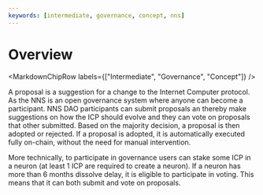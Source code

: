 ```yaml
---
keywords: [intermediate, governance, concept, nns]
---
```



# Overview

<MarkdownChipRow labels={["Intermediate", "Governance", "Concept"]} />

A proposal is a suggestion for a change to the Internet Computer protocol.
As the NNS is an open governance system where anyone can become a participant.
NNS DAO participants can submit proposals an thereby make suggestions on how the ICP should evolve and they can vote on proposals that other submitted.
Based on the majority decision, a proposal is then adopted or rejected.
If a proposal is adopted, it is automatically executed fully on-chain, without the need for manual intervention.

More technically, to participate in governance users can stake some ICP in a neuron (at least 1 ICP are required to create a neuron).
If a neuron has more than 6 months dissolve delay, it is eligible to participate in voting.
This means that it can both submit and vote on proposals.